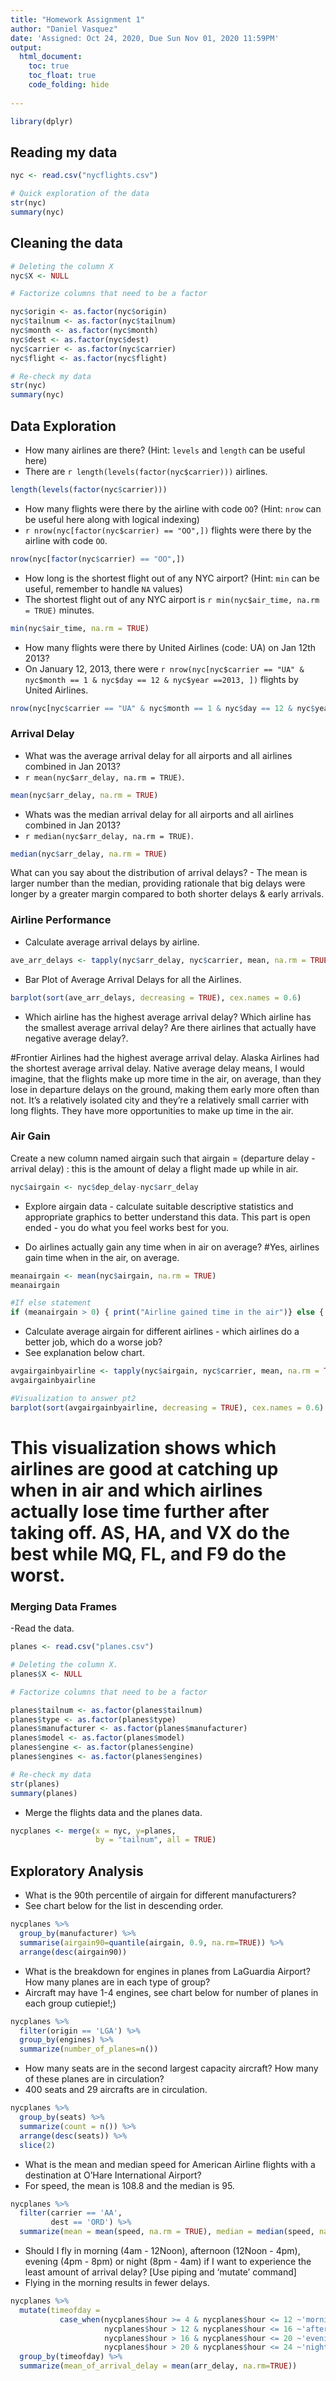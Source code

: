 ```yaml
---
title: "Homework Assignment 1"
author: "Daniel Vasquez"
date: 'Assigned: Oct 24, 2020, Due Sun Nov 01, 2020 11:59PM'
output:
  html_document:
    toc: true
    toc_float: true
    code_folding: hide
    
---
```


```r
library(dplyr)
```

## Reading my data

```r
nyc <- read.csv("nycflights.csv")

# Quick exploration of the data
str(nyc)
summary(nyc)
```

## Cleaning the data

```r
# Deleting the column X
nyc$X <- NULL

# Factorize columns that need to be a factor

nyc$origin <- as.factor(nyc$origin)
nyc$tailnum <- as.factor(nyc$tailnum)
nyc$month <- as.factor(nyc$month)
nyc$dest <- as.factor(nyc$dest)
nyc$carrier <- as.factor(nyc$carrier)
nyc$flight <- as.factor(nyc$flight)

# Re-check my data
str(nyc)
summary(nyc)
```

## Data Exploration

- How many airlines are there? (Hint: `levels` and `length` can be useful here)
- There are `r length(levels(factor(nyc$carrier)))` airlines.

```r
length(levels(factor(nyc$carrier)))
```

- How many flights were there by the airline with code `OO`? (Hint: `nrow` can be useful here along with logical indexing)
- `r nrow(nyc[factor(nyc$carrier) == "OO",])` flights were there by the airline with code `OO`.

```r
nrow(nyc[factor(nyc$carrier) == "OO",])
```

- How long is the shortest flight out of any NYC airport? (Hint: `min` can be useful, remember to handle `NA` values)
- The shortest flight out of any NYC airport is `r min(nyc$air_time, na.rm = TRUE)` minutes.

```r
min(nyc$air_time, na.rm = TRUE)
```

- How many flights were there by United Airlines (code: UA) on Jan 12th 2013?
- On January 12, 2013, there were `r nrow(nyc[nyc$carrier == "UA" & nyc$month == 1 & nyc$day == 12 & nyc$year ==2013, ])` flights by United Airlines.

```r
nrow(nyc[nyc$carrier == "UA" & nyc$month == 1 & nyc$day == 12 & nyc$year ==2013, ])
```

### Arrival Delay

- What was the average arrival delay for all airports and all airlines combined in Jan 2013?
- `r mean(nyc$arr_delay, na.rm = TRUE)`.

```r
mean(nyc$arr_delay, na.rm = TRUE)
```


- Whats was the median arrival delay for all airports and all airlines combined in Jan 2013?
- `r median(nyc$arr_delay, na.rm = TRUE)`.

```r
median(nyc$arr_delay, na.rm = TRUE)
```

What can you say about the distribution of arrival delays?
- The mean is larger number than the median, providing rationale that big delays were longer by a greater margin compared to both shorter delays & early arrivals.

### Airline Performance

- Calculate average arrival delays by airline.

```r
ave_arr_delays <- tapply(nyc$arr_delay, nyc$carrier, mean, na.rm = TRUE)
```

- Bar Plot of Average Arrival Delays for all the Airlines.

```r
barplot(sort(ave_arr_delays, decreasing = TRUE), cex.names = 0.6)
```

- Which airline has the highest average arrival delay? Which airline has the smallest average arrival delay? Are there airlines that actually have negative average delay?.

#Frontier Airlines had the highest average arrival delay.  Alaska Airlines had the shortest average arrival delay.  Native average delay means, I would imagine, that the flights make up more time in the air, on average, than they lose in departure delays on the ground, making them early more often than not. It's a relatively isolated city and they're a relatively small carrier with long flights. They have more opportunities to make up time in the air.

### Air Gain

Create a new column named airgain such that airgain = (departure delay - arrival delay) : this is the amount of delay a flight made up while in air.

```r
nyc$airgain <- nyc$dep_delay-nyc$arr_delay
```

- Explore airgain data - calculate suitable descriptive statistics and appropriate graphics to better understand this data. This part is open ended - you do what you feel works best for you.

- Do airlines actually gain any time when in air on average?
#Yes, airlines gain time when in the air, on average.

```r
meanairgain <- mean(nyc$airgain, na.rm = TRUE)
meanairgain

#If else statement
if (meanairgain > 0) { print("Airline gained time in the air")} else { print("No, negative airgain")}
```
  
  - Calculate average airgain for different airlines - which airlines do a better job, which do a worse job?
  - See explanation below chart.
  
```r
avgairgainbyairline <- tapply(nyc$airgain, nyc$carrier, mean, na.rm = TRUE)
avgairgainbyairline
```

```r
#Visualization to answer pt2
barplot(sort(avgairgainbyairline, decreasing = TRUE), cex.names = 0.6)
```
# This visualization shows which airlines are good at catching up when in air and which airlines actually lose time further after taking off. AS, HA, and VX do the best while MQ, FL, and F9 do the worst.

### Merging Data Frames

-Read the data.

```r
planes <- read.csv("planes.csv")

# Deleting the column X.
planes$X <- NULL

# Factorize columns that need to be a factor

planes$tailnum <- as.factor(planes$tailnum)
planes$type <- as.factor(planes$type)
planes$manufacturer <- as.factor(planes$manufacturer)
planes$model <- as.factor(planes$model)
planes$engine <- as.factor(planes$engine)
planes$engines <- as.factor(planes$engines)

# Re-check my data
str(planes)
summary(planes)

```
- Merge the flights data and the planes data.

```r
nycplanes <- merge(x = nyc, y=planes,
                   by = "tailnum", all = TRUE)
```

## Exploratory Analysis

- What is the 90th percentile of airgain for different manufacturers?
- See chart below for the list in descending order.

```r
nycplanes %>%
  group_by(manufacturer) %>%
  summarise(airgain90=quantile(airgain, 0.9, na.rm=TRUE)) %>%
  arrange(desc(airgain90))
```

 - What is the breakdown for engines in planes from LaGuardia Airport? How many planes are in each type of group?
 - Aircraft may have 1-4 engines, see chart below for number of planes in each group cutiepie!;)
 
```r
nycplanes %>%
  filter(origin == 'LGA') %>%
  group_by(engines) %>%
  summarize(number_of_planes=n())
```
 
- How many seats are in the second largest capacity aircraft? How many of these planes are in circulation?
- 400 seats and 29 aircrafts are in circulation.

```r
nycplanes %>%
  group_by(seats) %>%
  summarize(count = n()) %>%
  arrange(desc(seats)) %>%
  slice(2)
```

- What is the mean and median speed for American Airline flights with a destination at O'Hare International Airport?
- For speed, the mean is 108.8 and the median is 95.

```r
nycplanes %>%
  filter(carrier == 'AA',
         dest == 'ORD') %>%
  summarize(mean = mean(speed, na.rm = TRUE), median = median(speed, na.rm=TRUE))
```

- Should I fly in morning (4am - 12Noon), afternoon (12Noon - 4pm), evening (4pm - 8pm) or night (8pm - 4am) if I want to experience the least amount of arrival delay? [Use piping and 'mutate' command]
- Flying in the morning results in fewer delays.

```r
nycplanes %>%
  mutate(timeofday = 
           case_when(nycplanes$hour >= 4 & nycplanes$hour <= 12 ~'morning',
                     nycplanes$hour > 12 & nycplanes$hour <= 16 ~'afternoon',
                     nycplanes$hour > 16 & nycplanes$hour <= 20 ~'evening',
                     nycplanes$hour > 20 & nycplanes$hour <= 24 ~'night')) %>%
  group_by(timeofday) %>%
  summarize(mean_of_arrival_delay = mean(arr_delay, na.rm=TRUE))
```